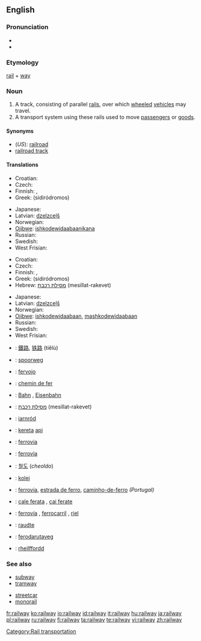 ==English==

===Pronunciation===
* {{IPA|/ɹeɪlweɪ/}}
*{{audio|en-us-railway.ogg|Audio (US)}}

===Etymology===
[[rail]] + [[way]]

===Noun===
{{wikipedia}}
{{en-noun}}

# A track, consisting of parallel [[rail]]s, over which [[wheeled]] [[vehicle]]s may travel.
# A transport system using these rails used to move [[passenger]]s or [[goods]].

====Synonyms====
*(''US''): [[railroad]]
* [[railroad track]]

====Translations====
{{trans-top|a track, consisting of parallel rails}}
* Croatian: {{t-|hr|željeznica|f}}
* Czech: {{t+|cs|kolej|f}}
* Finnish: {{t+|fi|rata}}, {{t+|fi|rautatie}}
* Greek: {{t+|el|σιδηρόδρομος|m|sc=Grek}} (sidiródromos)
{{trans-mid}}
* Japanese: {{t|ja|線路|tr=senro|sc=Jpan}}
* Latvian: [[dzelzceļš]] {{m}}
* Norwegian: {{t-|no|jernbane|m}}
* [[Ojibwe]]: [[ishkodewidaabaanikana]]
* Russian: {{t+|ru|железная дорога|f|tr=želéznaja doróga|sc=Cyrl}}
* Swedish: {{t+|sv|järnväg|c}}
* West Frisian: {{t|fy|spoarwei|c}}
{{trans-bottom}}

{{trans-top|transport system using these rails}}
* Croatian: {{t-|hr|željeznica|f}}
* Czech: {{t-|cs|železnice|f}}
* Finnish: {{t+|fi|rautatie}}, {{t+|fi|rautatie|alt=rautatiet}}
* Greek: {{t+|el|σιδηρόδρομος|m|sc=Grek}} (sidiródromos)
* Hebrew: [[מסילת רכבת]] (mesillat-rakevet) {{f}}
{{trans-mid}}
* Japanese: {{t+|ja|鉄道|tr=[[てつどう]], tetsudō|sc=Jpan}}
* Latvian: [[dzelzceļš]] {{m}}
* Norwegian: {{t-|no|jernbane|m}}
* [[Ojibwe]]: [[ishkodewidaabaan]], [[mashkodewidaabaan]]
* Russian: {{t+|ru|железная дорога|f|tr=želéznaja doróga|sc=Cyrl}}
* Swedish: {{t+|sv|järnväg|c}}
* West Frisian: {{t|fy|spoarwei|c}}
{{trans-bottom}}

{{checktrans-top}}
*{{ttbc|Chinese}}: [[鐵路]], [[铁路]] (tiělù)
*{{ttbc|Dutch}}: [[spoorweg]] {{m}}
*{{ttbc|Esperanto}}: [[fervojo]]
*{{ttbc|French}}: [[chemin de fer]] {{m}}
*{{ttbc|German}}: [[Bahn]] {{f}}, [[Eisenbahn]] {{f}}
*{{ttbc|Hebrew}}: [[מסילת רכבת]] (mesillat-rakevet) {{f}}
*{{ttbc|Irish}}: [[iarnród]]
*{{ttbc|Indonesian}}: [[kereta]] [[api]]
*{{ttbc|Interlingua}}: [[ferrovia]]
*{{ttbc|Italian}}: [[ferrovia]] {{f}}
*{{ttbc|Korean}}: [[철도]] (''cheoldo'')
*{{ttbc|Polish}}: [[kolej]] {{f}}
*{{ttbc|Portuguese}}: [[ferrovia]], [[estrada de ferro]], [[caminho-de-ferro]] {{m}} ''(Portugal)''
*{{ttbc|Romanian}}: [[cale ferata]] {{f}}, [[cai ferate]] {{p}}
*{{ttbc|Spanish}}: [[ferrovía]] {{f}}, [[ferrocarril]] {{m}}, [[riel]] {{m}}
*{{ttbc|Veps}}: [[raudte]]
*{{ttbc|Volapük}}: [[ferodarutaveg]]
*{{ttbc|Welsh}}: [[rheilffordd]] {{f}}
{{trans-bottom}}

===See also===
{{top}}
* [[subway]]
* [[tramway]]
{{mid}}
* [[streetcar]]
* [[monorail]]
{{bottom}}

[[Category:Rail transportation]]

[[fr:railway]]
[[ko:railway]]
[[io:railway]]
[[id:railway]]
[[it:railway]]
[[hu:railway]]
[[ja:railway]]
[[pl:railway]]
[[ru:railway]]
[[fi:railway]]
[[ta:railway]]
[[te:railway]]
[[vi:railway]]
[[zh:railway]]